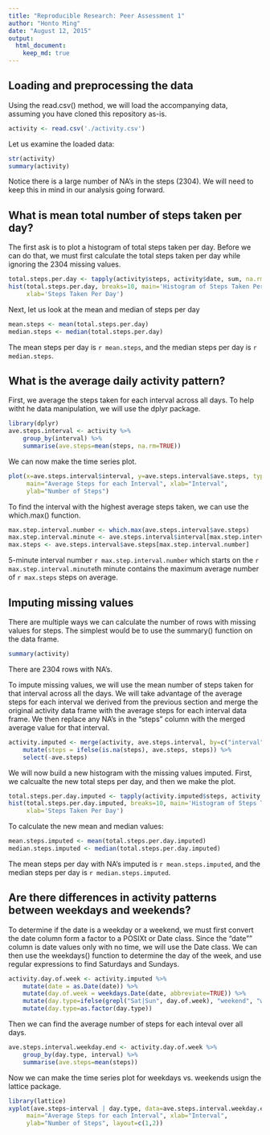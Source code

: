 ```yaml
---
title: "Reproducible Research: Peer Assessment 1"
author: "Honto Ming"
date: "August 12, 2015"
output: 
  html_document:
    keep_md: true
---
```


## Loading and preprocessing the data
Using the read.csv() method, we will load the accompanying data, assuming you have cloned this repository as-is.
```r
activity <- read.csv('./activity.csv')
```
Let us examine the loaded data:
```r
str(activity)
summary(activity)
```
Notice there is a large number of NA's in the steps (2304). We will need to keep this in mind in our analysis going forward.  

## What is mean total number of steps taken per day?  
The first ask is to plot a histogram of total steps taken per day. Before we can do that, we must first calculate the total steps taken per day while ignoring the 2304 missing values.
```r
total.steps.per.day <- tapply(activity$steps, activity$date, sum, na.rm=TRUE)
hist(total.steps.per.day, breaks=10, main='Histogram of Steps Taken Per Day',
     xlab='Steps Taken Per Day')
```

Next, let us look at the mean and median of steps per day
```r
mean.steps <- mean(total.steps.per.day)
median.steps <- median(total.steps.per.day)
```
The mean steps per day is `r mean.steps`, and the median steps per day is `r median.steps`.  

## What is the average daily activity pattern?
First, we average the steps taken for each interval across all days. To help witht he data manipulation, we will use the dplyr package.
```r
library(dplyr)
ave.steps.interval <- activity %>%
    group_by(interval) %>%
    summarise(ave.steps=mean(steps, na.rm=TRUE))
```

We can now make the time series plot.
```r
plot(x=ave.steps.interval$interval, y=ave.steps.interval$ave.steps, type='l',
     main="Average Steps for each Interval", xlab="Interval",
     ylab="Number of Steps")
```

To find the interval with the highest average steps taken, we can use the which.max() function.
```r
max.step.interval.number <- which.max(ave.steps.interval$ave.steps)
max.step.interval.minute <- ave.steps.interval$interval[max.step.interval.number]
max.steps <- ave.steps.interval$ave.steps[max.step.interval.number]
```

5-minute interval number `r max.step.interval.number` which starts on the `r max.step.interval.minute`th minute contains the maximum average number of `r max.steps` steps on average.  

## Imputing missing values
There are multiple ways we can calculate the number of rows with missing values for steps. The simplest would be to use the summary() function on the data frame.
```r
summary(activity)
```

There are 2304 rows with NA's.  

To impute missing values, we will use the mean number of steps taken for that interval across all the days. We will take advantage of the average steps for each interval we derived from the previous section and merge the original activity data frame with the average steps for each interval data frame. We then replace any NA's in the "steps" column with the merged average value for that interval.  
```r
activity.imputed <- merge(activity, ave.steps.interval, by=c("interval")) %>%
    mutate(steps = ifelse(is.na(steps), ave.steps, steps)) %>%
    select(-ave.steps)
```

We will now build a new histogram with the missing values imputed. First, we calcualte the new total steps per day, and then we make the plot.
```r
total.steps.per.day.imputed <- tapply(activity.imputed$steps, activity.imputed$date, sum)
hist(total.steps.per.day.imputed, breaks=10, main='Histogram of Steps Taken Per Day \n(with imputed missing values)',
     xlab='Steps Taken Per Day')
```

To calculate the new mean and median values:  
```r
mean.steps.imputed <- mean(total.steps.per.day.imputed)
median.steps.imputed <- median(total.steps.per.day.imputed)
```

The mean steps per day with NA's imputed is `r mean.steps.imputed`, and the median steps per day is `r median.steps.imputed`.  

## Are there differences in activity patterns between weekdays and weekends?
To determine if the date is a weekday or a weekend, we must first convert the date column form a factor to a POSIXt or Date class. Since the "date"" column is date values only with no time, we will use the Date class. We can then use the weekdays() function to determine the day of the week, and use regular expressions to find Saturdays and Sundays.
```r
activity.day.of.week <- activity.imputed %>%
    mutate(date = as.Date(date)) %>%
    mutate(day.of.week = weekdays.Date(date, abbreviate=TRUE)) %>%
    mutate(day.type=ifelse(grepl("Sat|Sun", day.of.week), "weekend", "weekday")) %>%
    mutate(day.type=as.factor(day.type))
```

Then we can find the average number of steps for each inteval over all days.
```r
ave.steps.interval.weekday.end <- activity.day.of.week %>%
    group_by(day.type, interval) %>%
    summarise(ave.steps=mean(steps))
```

Now we can make the time series plot for weekdays vs. weekends usign the lattice package.
```r
library(lattice)
xyplot(ave.steps~interval | day.type, data=ave.steps.interval.weekday.end, type='l',
     main="Average Steps for each Interval", xlab="Interval",
     ylab="Number of Steps", layout=c(1,2))
```
